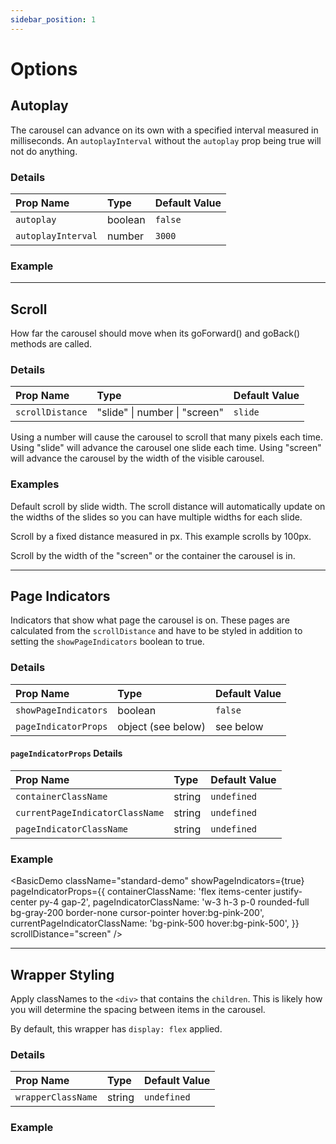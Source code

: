 ```yaml
---
sidebar_position: 1
---
```



# Options

## Autoplay

The carousel can advance on its own with a specified interval measured in milliseconds. An `autoplayInterval` without the `autoplay` prop being true will not do anything.

### Details

| Prop Name          | Type    | Default Value |
| :----------------- | :------ | :------------ |
| `autoplay`         | boolean | `false`       |
| `autoplayInterval` | number  | `3000`        |

### Example

<BasicDemo className="standard-demo" autoplay={true} />

---

## Scroll

How far the carousel should move when its goForward() and goBack() methods are called.

### Details

| Prop Name        | Type                          | Default Value |
| :--------------- | :---------------------------- | :------------ |
| `scrollDistance` | "slide" \| number \| "screen" | `slide`       |

Using a number will cause the carousel to scroll that many pixels each time.
Using "slide" will advance the carousel one slide each time.
Using "screen" will advance the carousel by the width of the visible carousel.

### Examples

<Tabs lazy>
  <TabItem value="slide" label="Slide" default>
    <p>
      Default scroll by slide width. The scroll distance will automatically
      update on the widths of the slides so you can have multiple widths for
      each slide.
    </p>
    <BasicDemo className="slide-distance-demo" scrollDistance="slide" />
  </TabItem>
  <TabItem value="fixed" label="Fixed Distance (number)">
    <p>
      Scroll by a fixed distance measured in px. This example scrolls by 100px.
    </p>
    <BasicDemo className="fixed-distance-demo" scrollDistance={100} />
  </TabItem>
  <TabItem value="screen" label="Screen">
    <p>
      Scroll by the width of the "screen" or the container the carousel is in.
    </p>
    <BasicDemo className="screen=distance-demo" scrollDistance="screen" />
  </TabItem>
</Tabs>

---

## Page Indicators

Indicators that show what page the carousel is on. These pages are calculated from the `scrollDistance` and have to be styled in addition to setting the `showPageIndicators` boolean to true.

### Details

| Prop Name            | Type               | Default Value |
| :------------------- | :----------------- | :------------ |
| `showPageIndicators` | boolean            | `false`       |
| `pageIndicatorProps` | object (see below) | see below     |

#### `pageIndicatorProps` Details

| Prop Name                       | Type   | Default Value |
| :------------------------------ | :----- | :------------ |
| `containerClassName`            | string | `undefined`   |
| `currentPageIndicatorClassName` | string | `undefined`   |
| `pageIndicatorClassName`        | string | `undefined`   |

### Example

<BasicDemo
  className="standard-demo"
  showPageIndicators={true}
  pageIndicatorProps={{
    containerClassName: 'flex items-center justify-center py-4 gap-2',
    pageIndicatorClassName:
      'w-3 h-3 p-0 rounded-full bg-gray-200 border-none cursor-pointer hover:bg-pink-200',
    currentPageIndicatorClassName: 'bg-pink-500 hover:bg-pink-500',
  }}
  scrollDistance="screen"
/>

---

## Wrapper Styling

Apply classNames to the `<div>` that contains the `children`. This is likely how you will determine the spacing between items in the carousel.

By default, this wrapper has `display: flex` applied.

### Details

| Prop Name          | Type   | Default Value |
| :----------------- | :----- | :------------ |
| `wrapperClassName` | string | `undefined`   |

### Example

<BasicDemo className="standard-demo" wrapperClassName="gap-4" />
